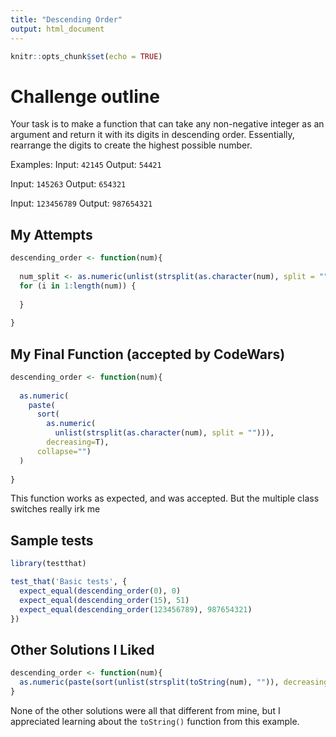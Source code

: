 ```yaml
---
title: "Descending Order"
output: html_document
---
```


```r
knitr::opts_chunk$set(echo = TRUE)
```

# Challenge outline

Your task is to make a function that can take any non-negative integer as an argument and return it with its digits in descending order. Essentially, rearrange the digits to create the highest possible number.

Examples:
Input: `42145` Output: `54421`

Input: `145263` Output: `654321`

Input: `123456789` Output: `987654321`


## My Attempts

```r

descending_order <- function(num){
  
  num_split <- as.numeric(unlist(strsplit(as.character(num), split = "")))
  for (i in 1:length(num)) {
    
  }
  
}

```

## My Final Function (accepted by CodeWars)

```r
descending_order <- function(num){
  
  as.numeric(
    paste(
      sort(
        as.numeric(
          unlist(strsplit(as.character(num), split = ""))),
        decreasing=T), 
      collapse="")
  )
  
}

```

This function works as expected, and was accepted. But the multiple class switches really irk me

## Sample tests

```r
library(testthat)

test_that('Basic tests', {
  expect_equal(descending_order(0), 0)
  expect_equal(descending_order(15), 51)
  expect_equal(descending_order(123456789), 987654321)
})

```


## Other Solutions I Liked

```r

descending_order <- function(num){
  as.numeric(paste(sort(unlist(strsplit(toString(num), "")), decreasing = TRUE), collapse = ""))  
}

```

None of the other solutions were all that different from mine, but I appreciated learning about the `toString()` function from this example.


